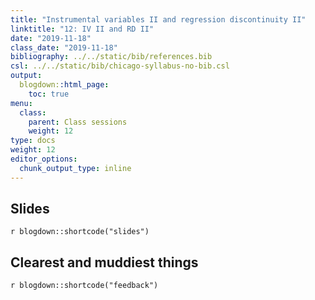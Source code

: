 ```yaml
---
title: "Instrumental variables II and regression discontinuity II"
linktitle: "12: IV II and RD II"
date: "2019-11-18"
class_date: "2019-11-18"
bibliography: ../../static/bib/references.bib
csl: ../../static/bib/chicago-syllabus-no-bib.csl
output:
  blogdown::html_page:
    toc: true
menu:
  class:
    parent: Class sessions
    weight: 12
type: docs
weight: 12
editor_options: 
  chunk_output_type: inline
---
```


## Slides

`r blogdown::shortcode("slides")`


## Clearest and muddiest things

`r blogdown::shortcode("feedback")`
